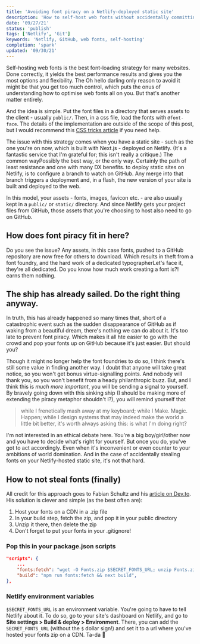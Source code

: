 ```yaml
---
title: 'Avoiding font piracy on a Netlify-deployed static site'
description: 'How to self-host web fonts without accidentally committing font piracy'
date: '09/27/21'
status: 'publish'
tags: ['Netlify', 'Git']
keywords: 'Netlify, GitHub, web fonts, self-hosting'
completion: 'spark'
updated: '09/30/21'
---
```


<p>
  <Dropcap>Self-hosting</Dropcap> web fonts is the best
  font-loading strategy for many websites. Done correctly,
  it yields the best performance results and gives you the
  most options and flexibility. The
  <MarginNote id={1}>Oh hello darling</MarginNote> only reason
  to avoid it might be that you get too much control, which puts
  the onus of understanding how to optimise web fonts all on
  you. But that's another matter entirely.
</p>

And the idea is simple. Put the font files in a directory that
serves assets to the client - usually `public/`. Then, in a css
file, load the fonts with `@font-face`. The details of the implementation
are outside of the scope of this post, but I would recommend
this [CSS tricks article](https://css-tricks.com/snippets/css/using-font-face/)
if you need help.

The issue with this strategy comes when you have a static site - such as the one you're on now, which is built with Next.js - deployed on Netlify.
(It's a fantastic service that I'm grateful for; this isn't really a critique.) The common way<MarginNote id={2}>Possibly the best way, or the only way.
Certainly the path of least resistance and one with many DX benefits.</MarginNote> to deploy static sites on Netlify, is to configure a branch
to watch on GitHub. Any merge into that branch triggers a deployment and, in a flash, the new version of your site is built and deployed
to the web.

In this model, your assets - fonts, images, favicon etc. - are also usually kept in a `public/` or `static/` directory. And since Netlify
gets your project files from GitHub, those assets that you're choosing to host also need to go on GitHub.

## How does font piracy fit in here?

Do you see the issue? Any assets, in this case fonts, pushed to a GitHub repository are now free for others to
download. Which results in theft from a font foundry, and the hard work of a dedicated typographer<MarginNote id={3}>Let's
face it, they're all dedicated. Do you know how much work creating a font is?!</MarginNote> earns them nothing.

## The ship has already sailed. Do the right thing anyway.

In truth, this has already happened so many times that, short of a catastrophic event such as the sudden
disappearance of GitHub as if waking from a beautiful dream, there's nothing we can do about it. It's too
late to prevent font piracy. Which makes it all hte easier to go with the crowd and pop your fonts up
on GitHub because it's just easier. But should you?

Though it might no longer help the font foundries to do so, I think there's still some value in finding
another way. I doubt that anyone will take great notice, so you won't get bonus virtue-signalling points.
And nobody will thank you, so you won't benefit from a heady philanthropic buzz. But, and I think this is
_much more important_, you will be sending a signal to yourself. By bravely going down with this sinking
ship (I should be making more of extending the piracy metaphor shouldn't I?), you will remind yourself that

> while I frenetically mash away at my keyboard; while I Make. Magic. Happen; while I design systems that
> may indeed make the world a little bit better, it's worth always asking this: is what I'm doing right?

I'm not interested in an ethical debate here. You're a big boy/girl/other now and you have to decide what's
right for yourself. But once you do, you've got to act accordingly. Even when it's inconvenient or even
counter to your ambitions of world domination. And in the case of accidentally stealing fonts on your
Netlify-hosted static site, it's not that hard.

## How to not steal fonts (finally)

All credit for this approach goes to Fabian Schultz and his [article on Dev.to](https://dev.to/fabe/avoiding-font-piracy-on-github--netlify-198f).
His solution is clever and simple (as the best often are):

1. Host your fonts on a CDN in a .zip file
2. In your build step, fetch the zip, and pop it in your public directory
3. Unzip it there, then delete the zip
4. Don't forget to put your fonts in your .gitignore!

### Pop this in your package.json scripts

```json
"scripts": {
    ...
    "fonts:fetch": "wget -O Fonts.zip $SECRET_FONTS_URL; unzip Fonts.zip -d ./public; rm Fonts.zip",
    "build": "npm run fonts:fetch && next build",
},
```

### Netlify environment variables

`$SECRET_FONTS_URL` is an environment variable. You're going to have to tell Netlify about it. To do so,
go to your site's dashboard on Netlify, and go to **Site settings > Build & deploy > Environment**. There,
you can add the `SECRET_FONTS_URL` (without the `$` dollar sign!) and set it to a url where you've hosted
your fonts zip on a CDN. Ta-da 🎉
